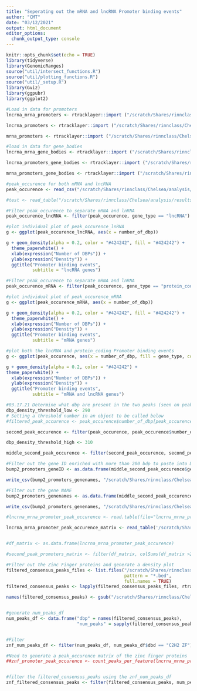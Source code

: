 ```yaml
---
title: "Seperating out the mRNA and lncRNA Promoter binding events"
author: "CMT"
date: "03/12/2021"
output: html_document
editor_options: 
  chunk_output_type: console
---
```


```r
knitr::opts_chunk$set(echo = TRUE)
library(tidyverse)
library(GenomicRanges)
source("util/intersect_functions.R")
source("util/plotting_functions.R")
source("util/_setup.R")
library(Gviz)
library(ggpubr)
library(ggplot2)
```

```r
#Load in data for promoters
lncrna_mrna_promoters <- rtracklayer::import ("/scratch/Shares/rinnclass/Chelsea/analysis/results/promoter_regions/lncrna_mrna_promoters.gtf")

lncrna_promoters <- rtracklayer::import ("/scratch/Shares/rinnclass/Chelsea/analysis/results/promoter_regions/lncrna_promoters.gtf")

mrna_promoters <- rtracklayer::import ("/scratch/Shares/rinnclass/Chelsea/analysis/results/promoter_regions/mrna_promoters.gtf")
```


```r
#load in data for gene_bodies
lncrna_mrna_gene_bodies <- rtracklayer::import ("/scratch/Shares/rinnclass/Chelsea/analysis/results/gene_bodies/lncrna_mrna_genebody.gtf")

lncrna_promoters_gene_bodies <- rtracklayer::import ("/scratch/Shares/rinnclass/Chelsea/analysis/results/gene_bodies/lncrna_genebody.gtf")

mrna_promoters_gene_bodies <- rtracklayer::import ("/scratch/Shares/rinnclass/Chelsea/analysis/results/gene_bodies/mrna_genebody.gtf")
```


```r
#peak_occurence for both mRNA and lncRNA
peak_occurence <- read_csv("/scratch/Shares/rinnclass/Chelsea/analysis/results/peak_occurence_dataframe.csv")

#test <- read_table("/scratch/Shares/rinnclass/Chelsea/analysis/results/lncrna_mrna_promoter_peak_occurence_matrix.tsv")
```


```r
#Filter peak_occurence to separate mRNA and lnRNA
peak_occurence_lncRNA <- filter(peak_occurence, gene_type == "lncRNA")

#plot individual plot of peak_occurence_lnRNA
g <- ggplot(peak_occurence_lncRNA, aes(x = number_of_dbp))

g + geom_density(alpha = 0.2, color = "#424242", fill = "#424242") +
  theme_paperwhite() +
  xlab(expression("Number of DBPs")) +
  ylab(expression("Density")) +
  ggtitle("Promoter binding events",
          subtitle = "lncRNA genes") 

```

```r
#Filter peak_occurence to separate mRNA and lnRNA
peak_occurence_mRNA <- filter(peak_occurence, gene_type == "protein_coding")

#plot individual plot of peak_occurence_mRNA
g <- ggplot(peak_occurence_mRNA, aes(x = number_of_dbp))

g + geom_density(alpha = 0.2, color = "#424242", fill = "#424242") +
  theme_paperwhite() +
  xlab(expression("Number of DBPs")) +
  ylab(expression("Density")) +
  ggtitle("Promoter binding events",
          subtitle = "mRNA genes") 

```

```r
#plot both the lncRNA and protein_coding Promoter binding events
g <- ggplot(peak_occurence, aes(x = number_of_dbp, fill = gene_type, color = gene_type))

g + geom_density(alpha = 0.2, color = "#424242") +
theme_paperwhite() +
  xlab(expression("Number of DBPs")) +
  ylab(expression("Density")) +
  ggtitle("Promoter binding events",
          subtitle = "mRNA and lncRNA genes")
```

```r
#03.17.21 Determine what dbp are present in the two peaks (seen on peak occurance plot)
dbp_density_threshold_low <- 290
# Setting a threshold number in an object to be called below
#filtered_peak_occurence <- peak_occurence$number_of_dbp[peak_occurence$number_of_dbp > dbp_density_threshold]

second_peak_occurence <- filter(peak_occurence, peak_occurence$number_of_dbp > dbp_density_threshold_low)

dbp_density_threshold_high <- 310

middle_second_peak_occurence <- filter(second_peak_occurence, second_peak_occurence$number_of_dbp < dbp_density_threshold_high)

#Filter out the gene ID enriched with more than 200 bdp to paste into DAVID
bump2_promoters_geneID <- as.data.frame(middle_second_peak_occurence$gene_id)

write_csv(bump2_promoters_genenames, "/scratch/Shares/rinnclass/Chelsea/analysis/results/gene_id_second_peak_dbp.csv")

#Filter out the gene NAME 
bump2_promoters_genenames <- as.data.frame(middle_second_peak_occurence$gene_name)

write_csv(bump2_promoters_genenames, "/scratch/Shares/rinnclass/Chelsea/analysis/results/gene_name_second_peak_dbp.csv")
```

```r
#lncrna_mrna_promoter_peak_occurence <- read.table(file="lncrna_mrna_promoter_peak_occurence_matrix.tsv")

lncrna_mrna_promoter_peak_occurence_matrix <- read_table('/scratch/Shares/rinnclass/Chelsea/analysis/results/lncrna_mrna_promoter_peak_occurence_matrix.tsv')


#df_matrix <- as.data.frame(lncrna_mrna_promoter_peak_occurence)

#second_peak_promoters_matrix <- filter(df_matrix, colSums(df_matrix >200))

#Filter out the Zinc Finger proteins and generate a density plot
filtered_consensus_peaks_files <- list.files("/scratch/Shares/rinnclass/Chelsea/analysis/results/chipseq/filtered_consensus", 
                                             pattern = "*.bed",
                                             full.names = TRUE)
filtered_consensus_peaks <- lapply(filtered_consensus_peaks_files, rtracklayer::import)

names(filtered_consensus_peaks) <- gsub("/scratch/Shares/rinnclass/Chelsea/analysis/results/chipseq/filtered_consensus/|_filtered_consensus_peaks.bed", "", filtered_consensus_peaks_files)


#generate num_peaks_df
num_peaks_df <- data.frame("dbp" = names(filtered_consensus_peaks),
                           "num_peaks" = sapply(filtered_consensus_peaks, length))


#Filter
znf_num_peaks_df <- filter(num_peaks_df, num_peaks_df$dbd == "C2H2 ZF")

#Need to generate a peak_occurence matrix of the zinc finger proteins
##znf_promoter_peak_occurence <- count_peaks_per_feature(lncrna_mrna_promoters, filtered_consensus_peaks, type = "occurrence")


#filter the filtered_consensus_peaks using the znf_num_peaks_df
znf_filtered_consensus_peaks <- filter(filtered_consensus_peaks, num_peaks_df$dbp)

```

